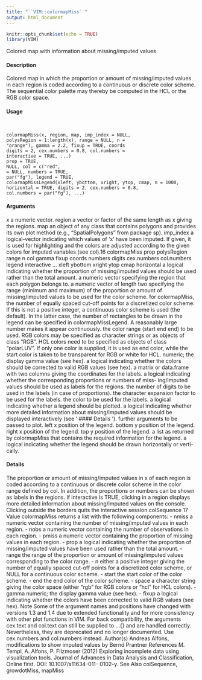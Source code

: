 ```yaml
---
title: "``VIM::colormapMiss``"
output: html_document
---
```

  
```r
knitr::opts_chunk$set(echo = TRUE)
library(VIM)
```

Colored map with information about missing/imputed values

#### Description 

Colored map in which the proportion or amount of missing/imputed values in each region is coded according to a continuous or discrete color scheme. The sequential color palette may thereby be computed in the HCL or the RGB color space.

#### Usage 
<pre><code>

colormapMiss(x, region, map, imp_index = NULL,
polysRegion = 1:length(x), range = NULL, n =
"orange"), gamma = 2.2, fixup = TRUE, coords
digits = 2, cex.numbers = 0.8, col.numbers =
interactive = TRUE, ...)
prop = TRUE,
NULL, col = c("red",
= NULL, numbers = TRUE,
par("fg"), legend = TRUE,
colormapMissLegend(xleft, ybottom, xright, ytop, cmap, n = 1000,
horizontal = TRUE, digits = 2, cex.numbers = 0.8,
col.numbers = par("fg"), ...)
</code></pre>
#### Arguments
x a numeric vector.
region a vector or factor of the same length as x giving the regions.
map an object of any class that contains polygons and provides its own plot method
(e.g., "SpatialPolygons" from package sp).
imp_index a logical-vector indicating which values of ‘x’ have been imputed. If given, it is used for highlighting and the colors are adjusted according to the given colors
for imputed variables (see col).16
colormapMiss
prop
polysRegion
range
n
col
gamma
fixup
coords
numbers
digits
cex.numbers
col.numbers
legend
interactive
...
xleft
ybottom
xright
ytop
cmap
horizontal
a logical indicating whether the proportion of missing/imputed values should be
used rather than the total amount.
a numeric vector specifying the region that each polygon belongs to.
a numeric vector of length two specifying the range (minimum and maximum) of the proportion or amount of missing/imputed values to be used for the color
scheme.
for colormapMiss, the number of equally spaced cut-off points for a discretized
color scheme. If this is not a positive integer, a continuous color scheme is used
(the default). In the latter case, the number of rectangles to be drawn in the legend can be specified in colormapMissLegend. A reasonably large number makes it appear continuously.
the color range (start end end) to be used. RGB colors may be specified as character strings or as objects of class "RGB". HCL colors need to be specified
as objects of class "polarLUV". If only one color is supplied, it is used as end color, while the start color is taken to be transparent for RGB or white for HCL.
numeric; the display gamma value (see hex).
a logical indicating whether the colors should be corrected to valid RGB values (see hex).
a matrix or data.frame with two columns giving the coordinates for the labels.
a logical indicating whether the corresponding proportions or numbers of miss-
ing/imputed values should be used as labels for the regions.
the number of digits to be used in the labels (in case of proportions).
the character expansion factor to be used for the labels.
the color to be used for the labels.
a logical indicating whether a legend should be plotted.
a logical indicating whether more detailed information about missing/imputed
values should be displayed interactively (see ‘
#### Details 
’).
further arguments to be passed to plot.
left x position of the legend.
bottom y position of the legend.
right x position of the legend.
top y position of the legend.
a list as returned by colormapMiss that contains the required information for
the legend.
a logical indicating whether the legend should be drawn horizontally or verti-
cally.

#### Details 

The proportion or amount of missing/imputed values in x of each region is coded according to a
continuous or discrete color scheme in the color range defined by col. In addition, the proportions
or numbers can be shown as labels in the regions.
If interactive is TRUE, clicking in a region displays more detailed information about missing/imputed
values on the console. Clicking outside the borders quits the interactive session.colSequence
17
Value
colormapMiss returns a list with the following components: - nmiss a numeric vector containing the
number of missing/imputed values in each region. - nobs a numeric vector containing the number of
observations in each region. - pmiss a numeric vector containing the proportion of missing values in
each region. - prop a logical indicating whether the proportion of missing/imputed values have been
used rather than the total amount. - range the range of the proportion or amount of missing/imputed
values corresponding to the color range. - n either a positive integer giving the number of equally
spaced cut-off points for a discretized color scheme, or NULL for a continuous color scheme. - start
the start color of the color scheme. - end the end color of the color scheme. - space a character
string giving the color space (either "rgb" for RGB colors or "hcl" for HCL colors). - gamma
numeric; the display gamma value (see hex). - fixup a logical indicating whether the colors have
been corrected to valid RGB values (see hex).
Note
Some of the argument names and positions have changed with versions 1.3 and 1.4 due to extended
functionality and for more consistency with other plot functions in VIM. For back compatibility,
the arguments cex.text and col.text can still be supplied to ...{} and are handled correctly.
Nevertheless, they are deprecated and no longer documented. Use cex.numbers and col.numbers
instead.
Author(s)
Andreas Alfons, modifications to show imputed values by Bernd Prantner
References
M. Templ, A. Alfons, P. Filzmoser (2012) Exploring incomplete data using visualization tools.
Journal of Advances in Data Analysis and Classification, Online first. DOI: 10.1007/s11634-011-
0102-y.
See Also
colSequence, growdotMiss, mapMiss
